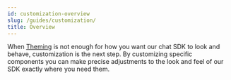 ```yaml
---
id: customization-overview
slug: /guides/customization/
title: Overview
---
```


When [Theming](../../theming/introduction.mdx) is not enough for how you want our chat SDK to look and behave, customization is the next step. By customizing specific components you can make precise adjustments to the look and feel of our SDK exactly where you need them.
